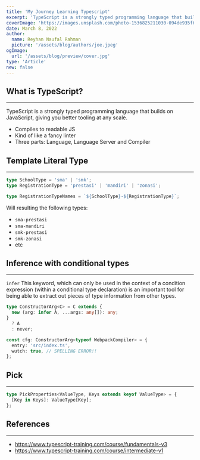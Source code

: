 ```yaml
---
title: 'My Journey Learning Typescript'
excerpt: 'TypeScript is a strongly typed programming language that builds on JavaScript, giving you better tooling at any scale.'
coverImage: 'https://images.unsplash.com/photo-1536825211030-094de935f680?ixlib=rb-1.2.1&ixid=MnwxMjA3fDB8MHxwaG90by1wYWdlfHx8fGVufDB8fHx8&auto=format&fit=crop&w=1740&q=80'
date: March 8, 2022
author:
  name: Reyhan Naufal Rahman
  picture: '/assets/blog/authors/joe.jpeg'
ogImage:
  url: '/assets/blog/preview/cover.jpg'
type: 'Article'
new: false
---
```


## What is TypeScript?

---

TypeScript is a strongly typed programming language that builds on JavaScript, giving you better tooling at any scale.

- Compiles to readable JS
- Kind of like a fancy linter
- Three parts: Language, Language Server and Compiler

## Template Literal Type

---

```ts
type SchoolType = 'sma' | 'smk';
type RegistrationType = 'prestasi' | 'mandiri' | 'zonasi';

type RegistrationTypeNames = `${SchoolType}-${RegistrationType}`;
```

Will resulting the following types:

- `sma-prestasi`
- `sma-mandiri`
- `smk-prestasi`
- `smk-zonasi`
- etc

## Inference with conditional types

---

`infer` This keyword, which can only be used in the context of a condition expression (within a conditional type declaration) is an important tool for being able to extract out pieces of type information from other types.

```ts
type ConstructorArg<C> = C extends {
  new (arg: infer A, ...args: any[]): any;
}
  ? A
  : never;

const cfg: ConstructorArg<typeof WebpackCompiler> = {
  entry: 'src/index.ts',
  wutch: true, // SPELLING ERROR!!
};
```

## Pick

---

```ts
type PickProperties<ValueType, Keys extends keyof ValueType> = {
  [Key in Keys]: ValueType[Key];
};
```

## References

---

- https://www.typescript-training.com/course/fundamentals-v3
- https://www.typescript-training.com/course/intermediate-v1
